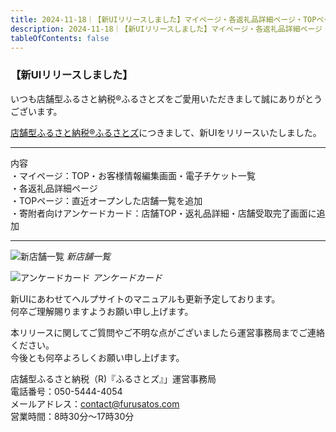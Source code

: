 ```yaml
---
title: 2024-11-18｜【新UIリリースしました】マイページ・各返礼品詳細ページ・TOPページ・アンケードカードの実装
description: 2024-11-18｜【新UIリリースしました】マイページ・各返礼品詳細ページ・TOPページ・アンケードカードの実装
tableOfContents: false
---
```


### 【新UIリリースしました】

いつも店舗型ふるさと納税®ふるさとズをご愛用いただきまして誠にありがとうございます。  

[店舗型ふるさと納税®ふるさとズ](https://furusatos.com/)につきまして、新UIをリリースいたしました。  

---  

内容  
・マイページ：TOP・お客様情報編集画面・電子チケット一覧  
・各返礼品詳細ページ  
・TOPページ：直近オープンした店舗一覧を追加  
・寄附者向けアンケードカード：店舗TOP・返礼品詳細・店舗受取完了画面に追加  

*** 


![新店舗一覧](../../../assets/images/release_2024-11-18-_02.png)
*新店舗一覧*  

![アンケードカード](../../../assets/images/release_2024-11-18-_01.png)
*アンケードカード*

新UIにあわせてヘルプサイトのマニュアルも更新予定しております。  
何卒ご理解賜りますようお願い申し上げます。  

本リリースに関してご質問やご不明な点がございましたら運営事務局までご連絡ください。  
今後とも何卒よろしくお願い申し上げます。  

店舗型ふるさと納税（R)『ふるさとズ』」運営事務局  
電話番号：050-5444-4054  
メールアドレス：contact@furusatos.com  
営業時間：8時30分～17時30分  


<LinkCard
  title="関連コンテンツ｜店舗型ふるさと納税®ふるさとズ"
  href="https://furusatos.com/"
/>